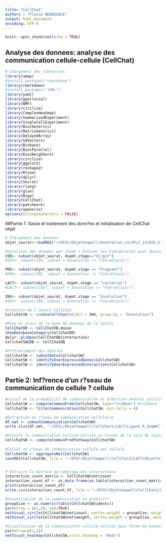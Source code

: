 ---
title: "CellChat"
authors : "Flavie BERNIGOLE"
output: html_document
encoding: UTF-8
---

```{r setup, include=FALSE}
knitr::opts_chunk$set(echo = TRUE)
```

## Analyse des donnees: analyse des communication cellule-cellule (CellChat)

```{r}
# Chargement des librairies
library(umap)
#install.packages("rmazkdown")
library(rmarkdown)
#install.packages("YAML")
library(yaml)
library(ggalluvial)
library(NMF)
library(circlize)
library(ComplexHeatmap)
library(SummarizedExperiment)
library(SingleCellExperiment)
library(BiocGenerics)
library(MatrixGenerics)
library(DelayedArray)
library(S4Vectors)
library(Biobase)
library(BiocParallel)
library(BiocNeighbors)
library(circlize)
library(ggplot2)
library(reshape2)
library(Rtsne)
library(dplyr)
library(Seurat)
library(rlang)
library(glue)
library(Rcpp)
library(CellChat)
library(patchwork)
library(openxlsx)
options(StringsAsFactors = FALSE)
```

##Partie 1: Saisie et traitement des donn?es et initialisation de CellChat objet

```{r}
# Chargement des donnees
objet_seurat<-readRDS("~/EP2C/ObjetSeqwell/Annotation_v3/VPLI_152926_STARsolo_Round3Tier1_optimized.rds")

#Selection des données par stade + Enlever les Fibroblastes pour deuxième visualisation
VIR<- subset(objet_seurat, dvpmt.stage=="Virgin")
#VIR<- subset(VIR, subset = Annotation != "Fibroblasts")

PRE<- subset(objet_seurat, dvpmt.stage == "Pregnant")
#PRE<- subset(PRE, subset = Annotation != "Fibroblasts")

LACT<- subset(objet_seurat, dvpmt.stage == "Lactation")
#LACT<- subset(LACT, subset = Annotation != "Fibroblasts")

INV<- subset(objet_seurat, dvpmt.stage == "Involution")
#INV<- subset(INV, subset = Annotation != "Fibroblasts")

```

```{r}
#Création de l'object CellChat
CellchatSW <- createCellChat(object = INV, group.by = "Annotation")

#Mise en place de la base de donnees de la souris
CellChatDB <- CellChatDB.mouse
showDatabaseCategory(CellChatDB)
dplyr::glimpse(CellChatDB$interaction)
CellchatSW@DB <- CellChatDB

#Pr?traitement des donn?es
CellchatSW <- subsetData(CellchatSW)
CellchatSW <- identifyOverExpressedGenes(CellchatSW)
CellchatSW <- identifyOverExpressedInteractions(CellchatSW)
```

## Partie 2: Inf?rence d'un r?seau de communication de cellule ? cellule
```{r}
#Calcul de la probabilit? de communication et d?duction donn?es cellulaires: R?seau de communication
CellchatSW <- computeCommunProb(CellchatSW, type="triMean") #(+15min)
CellchatSW <- filterCommunication(CellchatSW, min.cells = 0)

#Extraction du r?seau de communication cellulaire
df.net <- subsetCommunication(CellchatSW)
write.xlsx(df.net, "~/EP2C/ObjetSeqwell/CellChat2/LACT/Ligand_R_SeqWell_LACT_sansfibro.xlsx")

#D?duire la communication cellule-cellule au niveau de la voie de signalisation
CellchatSW <- computeCommunProbPathway(CellchatSW)
                                        
#Calcul du r?seau de communication cellule par cellule
CellchatSW <- aggregateNet(CellchatSW)
saveRDS(CellchatSW, file = "~/EP2C/ObjetSeqwell/CellChat2/LACT/ObjetCellChatLACT_sansfibro.rds")


# Extraire la matrice de comptage des interactions
interaction_count_matrix <- CellchatSW@net$count
interaction_count_df <- as.data.frame(as.table(interaction_count_matrix))
print(interaction_count_df)
write.csv(interaction_count_df, file = "~/EP2C/ObjetSeqwell/CellChat2/LACT/interaction_count_LACT_sansfibro.csv", row.names = FALSE)
```

```{r,,fig.height=12}

#Visualisation de la communication en globalit?
groupSize <- as.numeric(table(CellchatSW@idents))
par(mfrow = c(1,2), xpd=TRUE)
netVisual_circle(CellchatSW@net$count, vertex.weight = groupSize, weight.scale = T, label.edge= F, title.name = "Number of interactions")
netVisual_circle(CellchatSW@net$weight, vertex.weight = groupSize, weight.scale = T, label.edge= F, title.name = "Interaction weights/strength")

```


```{r, fig.width=10}
#Visualisation de la communication cellule-cellule sous forme de heatmap
par(mfrow=c(1,1))
netVisual_heatmap(CellchatSW,color.heatmap = "Reds")

```
